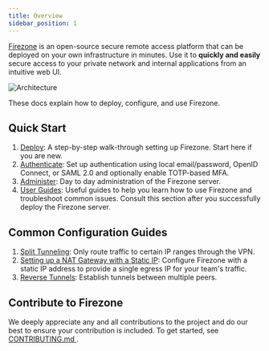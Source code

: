```yaml
---
title: Overview
sidebar_position: 1
---
```


[Firezone](https://www.firezone.dev/?utm_source=docs) is an open-source secure remote access
platform that can be deployed on your own infrastructure in minutes.
Use it to **quickly and easily** secure access to
your private network and internal applications from an intuitive web UI.

![Architecture](https://user-images.githubusercontent.com/52545545/183804397-ae81ca4e-6972-41f9-80d4-b431a077119d.png)

These docs explain how to deploy, configure, and use Firezone.

## Quick Start

1. [Deploy](deploy): A step-by-step walk-through setting up Firezone.
  Start here if you are new.
1. [Authenticate](authenticate): Set up authentication using local
  email/password, OpenID Connect, or SAML 2.0 and optionally enable
  TOTP-based MFA.
1. [Administer](administer): Day to day administration of the Firezone
  server.
1. [User Guides](user-guides): Useful guides to help you learn how to use
  Firezone and troubleshoot common issues. Consult this section
   after you successfully deploy the Firezone server.

## Common Configuration Guides

1. [Split Tunneling](./user-guides/use-cases/split-tunnel):
  Only route traffic to certain IP ranges through the VPN.
1. [Setting up a NAT Gateway with a Static IP](./user-guides/use-cases/nat-gateway):
  Configure Firezone with a static IP address to provide
  a single egress IP for your team's traffic.
1. [Reverse Tunnels](./user-guides/use-cases/reverse-tunnel):
  Establish tunnels between multiple peers.

<SupportOptions />

## Contribute to Firezone

We deeply appreciate any and all contributions to the project and do our best to
ensure your contribution is included. To get started, see [CONTRIBUTING.md
](https://github.com/firezone/firezone/blob/master/CONTRIBUTING.md).

<!-- Leaving these disabled until they're ready -->
<!-- <feedback /> -->
<!-- <newsletter /> -->
